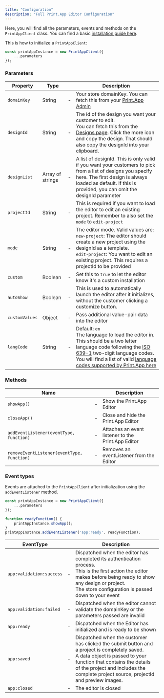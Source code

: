```yaml
---
title: "Configuration"
description: "Full Print.App Editor Configuration"
---
```


Here, you will find all the parameters, events and methods on the `PrintAppClient` class.
You can find a basic [installation guide here](/api-reference/editor/installation).

This is how to initialize a `PrintAppClient`:
```javascript
const printAppInstance = new PrintAppClient({
    ...parameters
});
```

### Parameters

| Property          | Type              |  | Description                           |
| --------          | ----              | ---- | ------------------------------------- |
| `domainKey`       | String            | - | Your store domainKey. You can fetch this from your [Print.App Admin](https://admin.print.app/domains) |
| `designId`        | String            | - | The id of the design you want your customer to edit.<br/>You can fetch this from the [Designs page](https://admin.print.app/designs). Click the more icon and copy the design. That should also copy the designId into your clipboard. |
| `designList`      | Array of strings  | - | A list of designId. This is only valid if you want your customers to pick from a list of designs you specify here. The first design is always loaded as default. If this is provided, you can omit the designId parameter |
| `projectId`       | String            | - | This is required if you want to load the editor to edit an existing project. Remember to also set the `mode` to `edit-project`  |
| `mode`            | String            | - | The editor mode. Valid values are:<br/>`new-project`: The editor should create a new project using the designId as a template.<br/>`edit-project`: You want to edit an existing project. This requires a projectId to be provided  |
| `custom`          | Boolean           | - | Set this to `true` to let the editor know it's a custom installation |
| `autoShow`        | Boolean           | - | This is used to automatically launch the editor after it initializes, without the customer clicking a customize button.  |
| `customValues`    | Object           | - | Pass additional value-pair data into the editor  |
| `langCode`    | String           | - | Default: `en`<br/>The language to load the editor in. This should be a two letter language code following the [ISO 639-1](https://www.loc.gov/standards/iso639-2/php/code_list.php) two-digit language codes.<br/>You will find a list of valid [language codes supported by Print.App here](/configuration/specifications/language) |


### Methods

| Name              |     | Description                           |
| --------          | ----         | ------------------------------------- |
| `showApp()`       | -            | Show the Print.App Editor |
| `closeApp()`      | -            | Close and hide the Print.App Editor |
| `addEventListener(eventType, function)`      | -            | Attaches an event listener to the Print.App Editor |
| `removeEventListener(eventType, function)`      | -            | Removes an eventListener from the Editor |


### Event types

Events are attached to the `PrintAppClient` after initialization using the `addEventListener` method.
```javascript
const printAppInstance = new PrintAppClient({
    ...parameters
});

function readyFunction() {
    printAppInstance.showApp();
}
printAppInstance.addEventListener('app:ready', readyFunction);
```

| EventType         |       | Description                           |
| --------          | ----  | ------------------------------------- |
| `app:validation:success`       | -     | Dispatched when the editor has completed its authentication process.<br/>This is the first action the editor makes before being ready to show any design or project.<br/>The store configuration is passed down to your event|
| `app:validation:failed`       | -     | Dispatched when the editor cannot validate the domainKey or the parameters passed are invalid |
| `app:ready`       | -     | Dispatched when the Editor has initialized and is ready to be shown |
| `app:saved`       | -     | Dispatched when the customer has clicked the submit button and a project is completely saved.<br/>A data object is passed to your function that contains the details of the project and includes the complete project source, projectId and preview images. |
| `app:closed`       | -     | The editor is closed |
